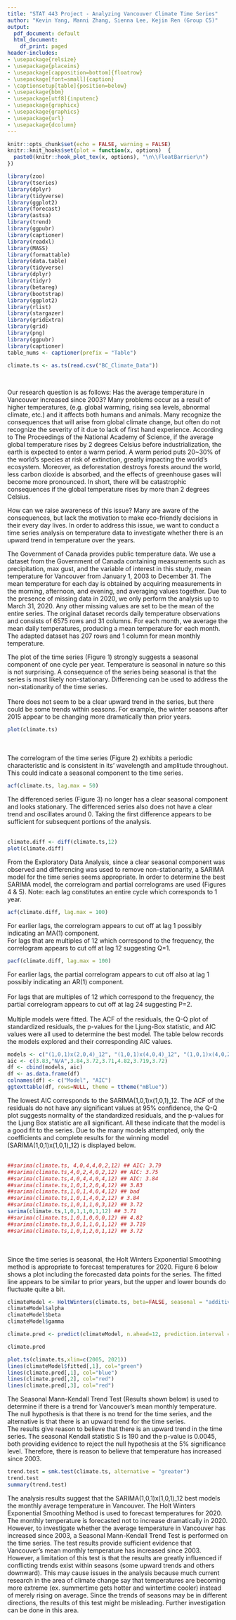 ```yaml
---
title: "STAT 443 Project - Analyzing Vancouver Climate Time Series"
author: "Kevin Yang, Manni Zhang, Sienna Lee, Kejin Ren (Group C5)"
output:
  pdf_document: default
  html_document:
    df_print: paged
header-includes: 
- \usepackage{relsize}
- \usepackage{placeins}
- \usepackage[capposition=bottom]{floatrow}
- \usepackage[font=small]{caption}
- \captionsetup[table]{position=below}
- \usepackage{bbm}
- \usepackage[utf8]{inputenc}
- \usepackage{graphicx}
- \usepackage{graphics}
- \usepackage{url}
- \usepackage{dcolumn}
---
```


```r
knitr::opts_chunk$set(echo = FALSE, warning = FALSE)
knitr::knit_hooks$set(plot = function(x, options)  {
  paste0(knitr::hook_plot_tex(x, options), "\n\\FloatBarrier\n")
})
```

```r
library(zoo)
library(tseries)
library(dplyr)
library(tidyverse)
library(ggplot2)
library(forecast)
library(astsa)
library(trend)
library(ggpubr)
library(captioner)
library(readxl)
library(MASS)
library(formattable)
library(data.table)
library(tidyverse)
library(dplyr)
library(tidyr)
library(betareg)
library(bootstrap)
library(ggplot2)
library(rlist)
library(stargazer)
library(gridExtra)
library(grid)
library(png)
library(ggpubr)
library(captioner)
table_nums <- captioner(prefix = "Table")
```

```r
climate.ts <- as.ts(read.csv("BC_Climate_Data"))
```
\
\section{Introduction}
Our research question is as follows: Has the average temperature in Vancouver increased since 2003? Many problems occur as a result of higher temperatures, (e.g. global warming, rising sea levels, abnormal climate, etc.) and it affects both humans and animals. Many recognize the consequences that will arise from global climate change, but often do not recognize the severity of it due to lack of first hand experience. According to The Proceedings of the National Academy of Science, if the average global temperature rises by 2 degrees Celsius before industrialization, the earth is expected to enter a warm period. A warm period puts 20~30% of the world’s species at risk of extinction, greatly impacting the world's ecosystem. Moreover, as deforestation destroys forests around the world, less carbon dioxide is absorbed, and the effects of greenhouse gases will become more pronounced. In short, there will be catastrophic consequences if the global temperature rises by more than 2 degrees Celsius.\

How can we raise awareness of this issue? Many are aware of the consequences, but lack the motivation to make eco-friendly decisions in their every day lives. In order to address this issue, we want to conduct a time series analysis on temperature data to investigate whether there is an upward trend in temperature over the years.\

The Government of Canada provides public temperature data. We use a dataset from the Government of Canada containing measurements such as precipitation, max gust, and the variable of interest in this study, mean temperature for Vancouver from January 1, 2003 to December 31. The mean temperature for each day is obtained by acquiring measurements in the morning, afternoon, and evening, and averaging values together. Due to the presence of missing data in 2020, we only perform the analysis up to March 31, 2020. Any other missing values are set to be the mean of the entire series. The original dataset records daily temperature observations and consists of 6575 rows and 31 columns. For each month, we average the mean daily temperatures, producing a mean temperature for each month. The adapted dataset has 207 rows and 1 column for mean monthly temperature.
\newpage

\section{Exploratory Data Analysis}
The plot of the time series (Figure 1) strongly suggests a seasonal component of one cycle per year. Temperature is seasonal in nature so this is not surprising. A consequence of the series being seasonal is that the series is most likely non-stationary. Differencing can be used to address the non-stationarity of the time series. \
\
There does not seem to be a clear upward trend in the series, but there could be some trends within seasons. For example, the winter seasons after 2015 appear to be changing more dramatically than prior years.\

```r
plot(climate.ts)
```
\
\
The correlogram of the time series (Figure 2) exhibits a periodic characteristic and is consistent in its' wavelength and amplitude throughout. This could indicate a seasonal component to the time series.\

```r
acf(climate.ts, lag.max = 50)
```
\newpage

The differenced series (Figure 3) no longer has a clear seasonal component and looks stationary. The differenced series also does not have a clear trend and oscillates around 0. Taking the first difference appears to be sufficient for subsequent portions of the analysis.\
\
```r
climate.diff <- diff(climate.ts,12)
plot(climate.diff)
```

\section{Analysis Results}
From the Exploratory Data Analysis, since a clear seasonal component was observed and differencing was used to remove non-stationarity, a SARIMA model for the time series seems appropriate. In order to determine the best SARIMA model, the correlogram and partial correlograms are used (Figures 4 & 5).
Note: each lag constitutes an entire cycle which corresponds to 1 year.

``` r
acf(climate.diff, lag.max = 100)
```
\newpage
For earlier lags, the correlogram appears to cut off at lag 1 possibly indicating an MA(1) component.\
For lags that are multiples of 12 which correspond to the frequency, the correlogram appears to cut off at lag 12 suggesting Q=1.\

```r
pacf(climate.diff, lag.max = 100)
```

For earlier lags, the partial correlogram appears to cut off also at lag 1 possibly indicating an AR(1) component. \
\
For lags that are multiples of 12 which correspond to the frequency, the partial correlogram appears to cut off at lag 24 suggesting P=2.\
\
Multiple models were fitted. The ACF of the residuals, the Q-Q plot of standardized residuals, the p-values for the Ljung-Box statistic, and AIC values were all used to determine the best model. The table below records the models explored and their corresponding AIC values.

```r
models <- c("(1,0,1)x(2,0,4)_12", "(1,0,1)x(4,0,4)_12", "(1,0,1)x(4,0,2)_12", "(1,0,1)x(1,0,3)_12", "(1,0,1)x(1,0,1)_12", "(1,0,1)x(0,0,0)_12", "(3,0,1)x(1,0,1)_12", "(1,0,1)x(2,0,1)_12")
aic <- c(3.83,"N/A",3.84,3.72,3.71,4.82,3.719,3.72)
df <- cbind(models, aic)
df <- as.data.frame(df)
colnames(df) <- c("Model", "AIC")
ggtexttable(df, rows=NULL, theme = ttheme("mBlue"))
```

The lowest AIC corresponds to the SARIMA(1,0,1)x(1,0,1)_12. The ACF of the residuals do not have any significant values at 95% confidence, the Q-Q plot suggests normality of the standardized residuals, and the p-values for the Ljung Box statistic are all significant. All these indicate that the model is a good fit to the series. Due to the many models attempted, only the coefficients and complete results for the winning model (SARIMA(1,0,1)x(1,0,1)_12) is displayed below.\
\
```r
##sarima(climate.ts, 4,0,4,4,0,2,12) ## AIC: 3.79
##sarima(climate.ts,4,0,2,4,0,2,12) ## AIC: 3.75
##sarima(climate.ts,4,0,4,4,0,4,12) ## AIC: 3.84
##sarima(climate.ts,1,0,1,2,0,4,12) ## 3.83
##sarima(climate.ts,1,0,1,4,0,4,12) ## bad
##sarima(climate.ts,1,0,1,4,0,2,12) # 3.84
##sarima(climate.ts,1,0,1,1,0,3,12) ## 3.72
sarima(climate.ts,1,0,1,1,0,1,12) ## 3.71
##sarima(climate.ts,1,0,1,0,0,0,12) ## 4.82
##sarima(climate.ts,3,0,1,1,0,1,12) ## 3.719
##sarima(climate.ts,1,0,1,2,0,1,12) ## 3.72
```
\
\
Since the time series is seasonal, the Holt Winters Exponential Smoothing method is appropriate to forecast temperatures for 2020. Figure 6 below shows a plot including the forecasted data points for the series. The fitted line appears to be similar to prior years, but the upper and lower bounds do fluctuate quite a bit.
``` r
climateModel <- HoltWinters(climate.ts, beta=FALSE, seasonal = "additive")
climateModel$alpha
climateModel$beta
climateModel$gamma

climate.pred <- predict(climateModel, n.ahead=12, prediction.interval = TRUE, level = 0.95)

climate.pred
```

```r
plot.ts(climate.ts,xlim=c(2005, 2021))
lines(climateModel$fitted[,1], col="green")
lines(climate.pred[,1], col="blue")
lines(climate.pred[,2], col="red")
lines(climate.pred[,3], col="red")
```

The Seasonal Mann-Kendall Trend Test (Results shown below) is used to determine if there is a trend for Vancouver's mean monthly temperature. The null hypothesis is that there is no trend for the time series, and the alternative is that there is an upward trend for the time series.\
The results give reason to believe that there is an upward trend in the time series. The seasonal Kendall statistic S is 190 and the p-value is 0.0045, both providing evidence to reject the null hypothesis at the 5% significance level. Therefore, there is reason to believe that temperature has increased since 2003.

``` r
trend.test = smk.test(climate.ts, alternative = "greater")
trend.test            
summary(trend.test)   
```

\section{Conclusions}
The analysis results suggest that the SARIMA(1,0,1)x(1,0,1)_12 best models the monthly average temperature in Vancouver. The Holt Winters Exponential Smoothing Method is used to forecast temperatures for 2020. The monthly temperature is forecasted not to increase dramatically in 2020. However, to investigate whether the average temperature in Vancouver has increased since 2003, a Seasonal Mann-Kendall Trend Test is performed on the time series. The test results provide sufficient evidence that Vancouver’s mean monthly temperature has increased since 2003.
However, a limitation of this test is that the results are greatly influenced if conflicting trends exist within seasons (some upward trends and others downward). This may cause issues in the analysis because much current research in the area of climate change say that temperatures are becoming more extreme (ex. summertime gets hotter and wintertime cooler) instead of merely rising on average. Since the trends of seasons may be in different directions, the results of this test might be misleading. Further investigation can be done in this area. \